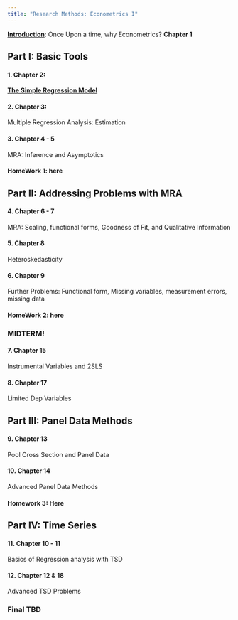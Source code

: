 ```yaml
---
title: "Research Methods: Econometrics I"
---
```


[**Introduction**](rmethods/1_introduction.html): Once Upon a time, why Econometrics? **Chapter 1**

## Part I: Basic Tools

#### 1. Chapter 2: 

   [**The Simple Regression Model**]((rmethods/2_SRA.html))

#### 2. Chapter 3: 
   
   Multiple Regression Analysis: Estimation

#### 3. Chapter 4 - 5
   
   MRA: Inference and Asymptotics

#### HomeWork 1: here

## Part II: Addressing Problems with MRA

#### 4. Chapter 6 - 7

   MRA: Scaling, functional forms, Goodness of Fit, and Qualitative Information

#### 5. Chapter 8

   Heteroskedasticity

#### 6. Chapter 9

   Further Problems: Functional form, Missing variables, measurement errors, missing data

#### HomeWork 2: here

### MIDTERM!

#### 7. Chapter 15

   Instrumental Variables and 2SLS

#### 8. Chapter 17

   Limited Dep Variables

## Part III: Panel Data Methods

#### 9. Chapter 13

   Pool Cross Section and Panel Data    

#### 10. Chapter 14

   Advanced Panel Data Methods

#### Homework 3: Here

## Part IV: Time Series

#### 11. Chapter 10 - 11     

   Basics of Regression analysis with TSD

#### 12. Chapter 12 & 18

   Advanced TSD Problems

### Final TBD

